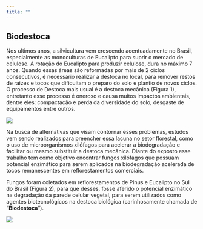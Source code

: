 ```yaml
---
title: ""
---
```


## Biodestoca

Nos ultimos anos, a silvicultura vem crescendo acentuadamente no Brasil, especialmente as monoculturas de Eucalipto para suprir o mercado de celulose. A rotação do Eucalipto para produzir celulose, dura no máximo 7 anos. Quando essas áreas são reformadas por mais de 2 ciclos consecutivos, é necessário realizar a destoca no local, para remover restos de raizes e tocos que dificultam o preparo do solo e plantio de novos ciclos. O processo de Destoca mais usual é a destoca mecânica (Figura 1), entretanto esse processo é oneroso e causa muitos impactos ambientais, dentre eles: compactação e perda da diversidade do solo, desgaste de equipamentos entre outros.

![](images/clipboard-2107435690.png)

Na busca de alternativas que visam contornar esses problemas, estudos vem sendo realizados para preencher essa lacuna no setor florestal, como o uso de microorganismos xilófagos para acelerar a biodegradação e facilitar ou mesmo substituir a destoca mecânica. Diante do exposto esse trabalho tem como objetivo encontrar fungos xilófagos que possuam potencial enzimático para serem aplicados na biodegradação acelerada de tocos remanescentes em reflorestamentos comerciais.

Fungos foram coletados em reflorestamentos de Pinus e Eucalipto no Sul do Brasil (Figura 2), para que desses, fosse aferido o potencial enzimático na degradação da parede celular vegetal, para serem utilizados como agentes biotecnológicos na destoca biológica (carinhosamente chamada de "**Biodestoca**").

![](Imagens/Imagem do WhatsApp de 2025-06-20 à(s) 23.40.25_478cbf23.jpg){fig-align="center"}
